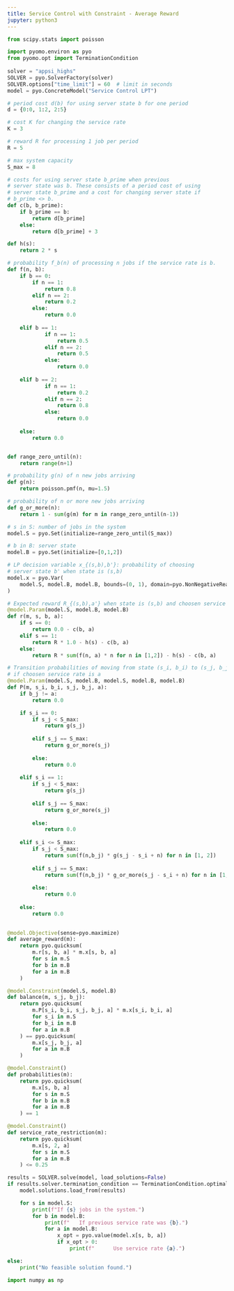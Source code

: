 ```yaml
---
title: Service Control with Constraint - Average Reward
jupyter: python3
---
```




```python
from scipy.stats import poisson

import pyomo.environ as pyo
from pyomo.opt import TerminationCondition
 
solver = "appsi_highs"
SOLVER = pyo.SolverFactory(solver)
SOLVER.options["time_limit"] = 60  # limit in seconds
model = pyo.ConcreteModel("Service Control LPT")

# period cost d(b) for using server state b for one period
d = {0:0, 1:2, 2:5}

# cost K for changing the service rate
K = 3

# reward R for processing 1 job per period
R = 5

# max system capacity
S_max = 8

# costs for using server state b_prime when previous 
# server state was b. These consists of a period cost of using 
# server state b_prime and a cost for changing server state if
# b_prime <> b.
def c(b, b_prime):
    if b_prime == b:
        return d[b_prime]
    else:
        return d[b_prime] + 3

def h(s):
    return 2 * s

# probability f_b(n) of processing n jobs if the service rate is b. 
def f(n, b):
    if b == 0:
        if n == 1:
            return 0.8
        elif n == 2:
            return 0.2
        else:
            return 0.0
        
    elif b == 1:
            if n == 1:
                return 0.5
            elif n == 2:
                return 0.5
            else:
                return 0.0
            
    elif b == 2:
            if n == 1:
                return 0.2
            elif n == 2:
                return 0.8
            else:
                return 0.0
    
    else:
        return 0.0


def range_zero_until(n):
    return range(n+1)

# probability g(n) of n new jobs arriving
def g(n):
    return poisson.pmf(n, mu=1.5)

# probability of n or more new jobs arriving
def g_or_more(n):
    return 1 - sum(g(m) for m in range_zero_until(n-1))

# s in S: number of jobs in the system 
model.S = pyo.Set(initialize=range_zero_until(S_max))

# b in B: server state
model.B = pyo.Set(initialize=[0,1,2])

# LP decision variable x_{(s,b),b'}: probability of choosing
# server state b' when state is (s,b) 
model.x = pyo.Var(
    model.S, model.B, model.B, bounds=(0, 1), domain=pyo.NonNegativeReals
)

# Expected reward R_{(s,b),a'} when state is (s,b) and choosen service rate is a'.
@model.Param(model.S, model.B, model.B)
def r(m, s, b, a):
    if s == 0:
        return 0.0 - c(b, a) 
    elif s == 1:
        return R * 1.0 - h(s) - c(b, a) 
    else:
        return R * sum(f(n, a) * n for n in [1,2]) - h(s) - c(b, a)

# Transition probabilities of moving from state (s_i, b_i) to (s_j, b_j)
# if choosen service rate is a
@model.Param(model.S, model.B, model.S, model.B, model.B)
def P(m, s_i, b_i, s_j, b_j, a):
    if b_j != a:
        return 0.0

    if s_i == 0:
        if s_j < S_max:
            return g(s_j)
        
        elif s_j == S_max:
            return g_or_more(s_j)
        
        else:
            return 0.0
        
    elif s_i == 1:
        if s_j < S_max:
            return g(s_j)
        
        elif s_j == S_max:
            return g_or_more(s_j)
        
        else:
            return 0.0
        
    elif s_i <= S_max:
        if s_j < S_max:
            return sum(f(n,b_j) * g(s_j - s_i + n) for n in [1, 2])
        
        elif s_j == S_max:
            return sum(f(n,b_j) * g_or_more(s_j - s_i + n) for n in [1, 2])
        
        else:
            return 0.0
        
    else:
        return 0.0
    

@model.Objective(sense=pyo.maximize)
def average_reward(m):
    return pyo.quicksum(
        m.r[s, b, a] * m.x[s, b, a]
        for s in m.S
        for b in m.B
        for a in m.B
    )

@model.Constraint(model.S, model.B)
def balance(m, s_j, b_j):
    return pyo.quicksum(
        m.P[s_i, b_i, s_j, b_j, a] * m.x[s_i, b_i, a]
        for s_i in m.S
        for b_i in m.B
        for a in m.B
    ) == pyo.quicksum(
        m.x[s_j, b_j, a]
        for a in m.B
    )

@model.Constraint()
def probabilities(m):
    return pyo.quicksum(
        m.x[s, b, a]
        for s in m.S
        for b in m.B
        for a in m.B
    ) == 1

@model.Constraint()
def service_rate_restriction(m):
    return pyo.quicksum(
        m.x[s, 2, a]
        for s in m.S
        for a in m.B
    ) <= 0.25

results = SOLVER.solve(model, load_solutions=False)
if results.solver.termination_condition == TerminationCondition.optimal:
    model.solutions.load_from(results)

    for s in model.S:
        print(f"If {s} jobs in the system.")
        for b in model.B:
            print(f"   If previous service rate was {b}.")
            for a in model.B:
                x_opt = pyo.value(model.x[s, b, a])
                if x_opt > 0:
                    print(f"      Use service rate {a}.")

else:
    print("No feasible solution found.")
```

```python
import numpy as np
```


